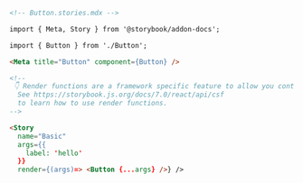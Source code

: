 ```md
<!-- Button.stories.mdx -->

import { Meta, Story } from '@storybook/addon-docs';

import { Button } from './Button';

<Meta title="Button" component={Button} />

<!--
 👇 Render functions are a framework specific feature to allow you control on how the component renders.
  See https://storybook.js.org/docs/7.0/react/api/csf
  to learn how to use render functions.
-->

<Story 
  name="Basic" 
  args={{ 
    label: 'hello' 
  }}
  render={(args)=> <Button {...args} />} />
```